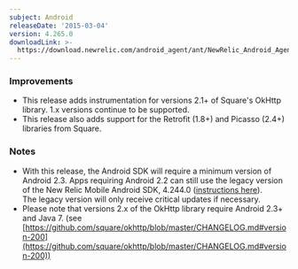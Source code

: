```yaml
---
subject: Android
releaseDate: '2015-03-04'
version: 4.265.0
downloadLink: >-
  https://download.newrelic.com/android_agent/ant/NewRelic_Android_Agent_4.265.0.zip
---
```


### Improvements

* This release adds instrumentation for versions 2.1+ of Square's OkHttp library. 1.x versions continue to be supported.
* This release also adds support for the Retrofit (1.8+) and Picasso (2.4+) libraries from Square.

### Notes

* With this release, the Android SDK will require a minimum version of Android 2.3. Apps requiring Android 2.2 can still use the legacy version of the New Relic Mobile Android SDK, 4.244.0 ([instructions here](/docs/mobile-monitoring/mobile-monitoring-installation/android/installing-android-apps-android-22-support)). The legacy version will only receive critical updates if necessary.
* Please note that versions 2.x of the OkHttp library require Android 2.3+ and Java 7. (see [https://github.com/square/okhttp/blob/master/CHANGELOG.md#version-200](https://github.com/square/okhttp/blob/master/CHANGELOG.md#version-200))
